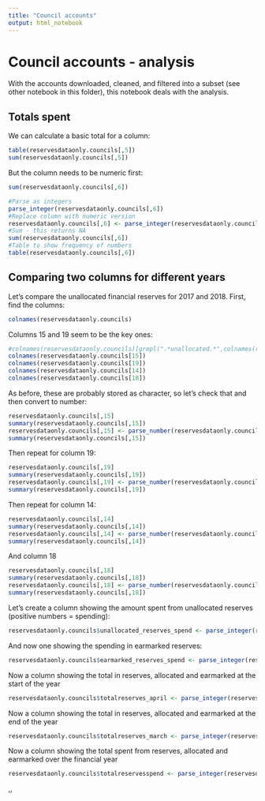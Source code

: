 ---
title: "Council accounts"
output: html_notebook
---

# Council accounts - analysis

With the accounts downloaded, cleaned, and filtered into a subset (see other notebook in this folder), this notebook deals with the analysis.

## Totals spent

We can calculate a basic total for a column:

```{r}
table(reservesdataonly.councils[,5])
sum(reservesdataonly.councils[,5])
```

But the column needs to be numeric first:

```{r}
sum(reservesdataonly.councils[,6])
```

```{r}
#Parse as integers
parse_integer(reservesdataonly.councils[,6])
#Replace column with numeric version
reservesdataonly.councils[,6] <- parse_integer(reservesdataonly.councils[,6])
#Sum - this returns NA
sum(reservesdataonly.councils[,6])
#Table to show frequency of numbers
table(reservesdataonly.councils[,6])
```

## Comparing two columns for different years

Let's compare the unallocated financial reserves for 2017 and 2018. First, find the columns:

```{r}
colnames(reservesdataonly.councils)
```

Columns 15 and 19 seem to be the key ones:

```{r}
#colnames(reservesdataonly.councils)[grepl(".*unallocated.*",colnames(reservesdataonly.councils))]
colnames(reservesdataonly.councils[15])
colnames(reservesdataonly.councils[19])
colnames(reservesdataonly.councils[14])
colnames(reservesdataonly.councils[18])
```

As before, these are probably stored as character, so let's check that and then convert to number:

```{r}
reservesdataonly.councils[,15]
summary(reservesdataonly.councils[,15])
reservesdataonly.councils[,15] <- parse_number(reservesdataonly.councils[,15])
summary(reservesdataonly.councils[,15])
```

Then repeat for column 19:

```{r}
reservesdataonly.councils[,19]
summary(reservesdataonly.councils[,19])
reservesdataonly.councils[,19] <- parse_number(reservesdataonly.councils[,19])
summary(reservesdataonly.councils[,19])
```


Then repeat for column 14:

```{r}
reservesdataonly.councils[,14]
summary(reservesdataonly.councils[,14])
reservesdataonly.councils[,14] <- parse_number(reservesdataonly.councils[,14])
summary(reservesdataonly.councils[,14])
```

And column 18

```{r}
reservesdataonly.councils[,18]
summary(reservesdataonly.councils[,18])
reservesdataonly.councils[,18] <- parse_number(reservesdataonly.councils[,18])
summary(reservesdataonly.councils[,18])
```




Let's create a column showing the amount spent from unallocated reserves (positive numbers = spending):


```{r}
reservesdataonly.councils$unallocated_reserves_spend <- parse_integer(reservesdataonly.councils[,15])-parse_integer(reservesdataonly.councils[,19])
```

And now one showing the spending in earmarked reserves:

```{r}
reservesdataonly.councils$earmarked_reserves_spend <- parse_integer(reservesdataonly.councils[,14])-parse_integer(reservesdataonly.councils[,18])
```

Now a column showing the total in reserves, allocated and earmarked at the start of the year

```{r}
reservesdataonly.councils$totalreserves_april <- parse_integer(reservesdataonly.councils[,14])+parse_integer(reservesdataonly.councils[,15])
```

Now a column showing the total in reserves, allocated and earmarked at the end of the year
```{r}
reservesdataonly.councils$totalreserves_march <- parse_integer(reservesdataonly.councils[,18])+parse_integer(reservesdataonly.councils[,19])
```

Now a column showing the total spent from reserves, allocated and earmarked over the financial year
```{r}
reservesdataonly.councils$totalreservesspend <- parse_integer(reservesdataonly.councils[,28])-parse_integer(reservesdataonly.councils[,29])
```



,,

